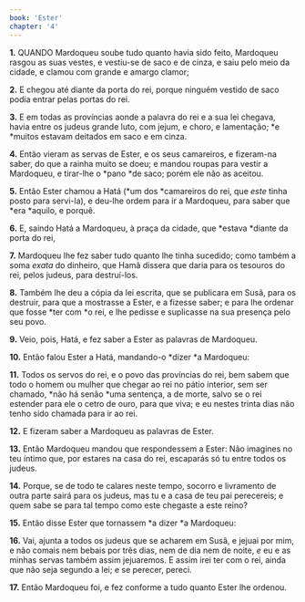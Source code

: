 ```yaml
---
book: 'Ester'
chapter: '4'
---
```


**1.** QUANDO Mardoqueu soube tudo quanto havia sido feito, Mardoqueu rasgou as suas vestes, e vestiu-se de saco e de cinza, e saiu pelo meio da cidade, e clamou com grande e amargo clamor;

**2.** E chegou até diante da porta do rei, porque ninguém vestido de saco podia entrar pelas portas do rei.

**3.** E em todas as províncias aonde a palavra do rei e a sua lei chegava, havia entre os judeus grande luto, com jejum, e choro, e lamentação; *e *muitos estavam deitados em saco e em cinza.

**4.** Então vieram as servas de Ester, e os seus camareiros, e fizeram-na saber, do que a rainha muito se doeu; e mandou roupas para vestir a Mardoqueu, e tirar-lhe o *pano *de saco; porém ele não as aceitou.

**5.** Então Ester chamou a Hatá (*um dos *camareiros do rei, que *este* tinha posto para servi-la), e deu-lhe ordem para ir a Mardoqueu, para saber que *era *aquilo, e porquê.

**6.** E, saindo Hatá a Mardoqueu, à praça da cidade, que *estava *diante da porta do rei,

**7.** Mardoqueu lhe fez saber tudo quanto lhe tinha sucedido; como também a soma *exata* do dinheiro, que Hamã dissera que daria para os tesouros do rei, pelos judeus, para destruí-los.

**8.** Também lhe deu a cópia da lei escrita, que se publicara em Susã, para os destruir, para que a mostrasse a Ester, e a fizesse saber; e para lhe ordenar que fosse *ter com *o rei, e lhe pedisse e suplicasse na sua presença pelo seu povo.

**9.** Veio, pois, Hatá, e fez saber a Ester as palavras de Mardoqueu.

**10.** Então falou Ester a Hatá, mandando-o *dizer *a Mardoqueu:

**11.** Todos os servos do rei, e o povo das províncias do rei, bem sabem que todo o homem ou mulher que chegar ao rei no pátio interior, sem ser chamado, *não há senão *uma sentença, a de morte, salvo se o rei estender para ele o cetro de ouro, para que viva; e eu nestes trinta dias não tenho sido chamada para ir ao rei.

**12.** E fizeram saber a Mardoqueu as palavras de Ester.

**13.** Então Mardoqueu mandou que respondessem a Ester: Não imagines no teu íntimo que, por estares na casa do rei, escaparás só tu entre todos os judeus.

**14.** Porque, se de todo te calares neste tempo, socorro e livramento de outra parte sairá para os judeus, mas tu e a casa de teu pai perecereis; e quem sabe se para tal tempo como este chegaste a este reino?

**15.** Então disse Ester que tornassem *a dizer *a Mardoqueu:

**16.** Vai, ajunta a todos os judeus que se acharem em Susã, e jejuai por mim, e não comais nem bebais por três dias, nem de dia nem de noite, *e* eu e as minhas servas também assim jejuaremos. E assim irei ter com o rei, ainda que não seja segundo a lei; e se perecer, pereci.

**17.** Então Mardoqueu foi, e fez conforme a tudo quanto Ester lhe ordenou.